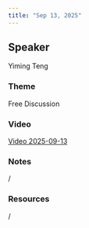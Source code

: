 ```yaml
---
title: "Sep 13, 2025"
---
```


## Speaker
Yiming Teng

### Theme
Free Discussion

### Video
[Video 2025-09-13](https://drive.google.com/file/d/1cqdaKJi9BB-El6-7morrQI5O6e3OqMFZ/view?usp=sharing)

### Notes
/

### Resources
/